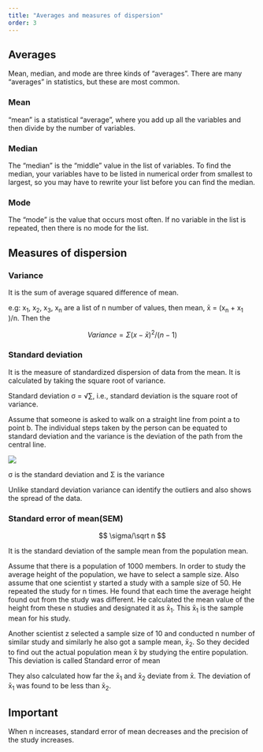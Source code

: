 ```yaml
---
title: "Averages and measures of dispersion"
order: 3
---
```


## Averages

Mean, median, and mode are three kinds of "averages". There are many "averages" in statistics, but these are most common.

### Mean

"mean" is a statistical "average", where you add up all the variables and then divide by the number of variables.

### Median

The "median" is the "middle" value in the list of variables. To find the median, your variables have to be listed in numerical order from smallest to largest, so you may have to rewrite your list before you can find the median.

### Mode

The "mode" is the value that occurs most often. If no variable in the list is repeated, then there is no mode for the list.

## Measures of dispersion

### Variance

It is the sum of average squared difference of mean.

e.g: x~1~, x~2~, x~3~, x~n~ are a list of n number of values, then mean, x̄ = (x~n~ + x~1~ )/n. Then the

$$ Variance= Σ (x-\bar{x})^2/ (n-1)$$

### Standard deviation

It is the measure of standardized dispersion of data from the mean. It is calculated by taking the square root of variance.

Standard deviation σ = √∑, i.e., standard deviation is the square root of variance.

Assume that someone is asked to walk on a straight line from point a to point b. The individual steps taken by the person can be equated to standard deviation and the variance is the deviation of the path from the central line.

![](images/funnel.png)

σ is the standard deviation and Σ is the variance

Unlike standard deviation variance can identify the outliers and also shows the spread of the data.

### Standard error of mean(SEM)

$$
\sigma/\sqrt n
$$

It is the standard deviation of the sample mean from the population mean.

Assume that there is a population of 1000 members. In order to study the average height of the population, we have to select a sample size. Also assume that one scientist y started a study with a sample size of 50. He repeated the study for n times. He found that each time the average height found out from the study was different. He calculated the mean value of the height from these n studies and designated it as x̄~1~. This x̄~1~ is the sample mean for his study.

Another scientist z selected a sample size of 10 and conducted n number of similar study and similarly he also got a sample mean, x̄~2~. So they decided to find out the actual population mean x̄ by studying the entire population. This deviation is called Standard error of mean

They also calculated how far the x̄~1~ and x̄~2~ deviate from x̄. The deviation of x̄~1~ was found to be less than x̄~2~.

::: callout-note
## Important

When n increases, standard error of mean decreases and the precision of the study increases.
:::

